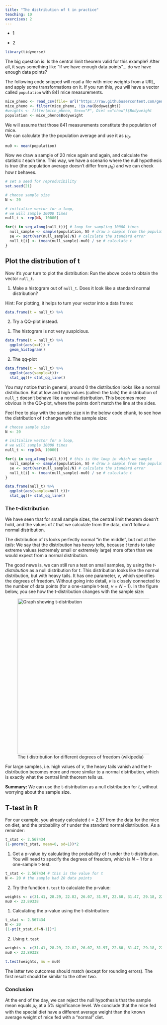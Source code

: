 ```yaml
---
title: "The distribution of t in practice"
teaching: 10
exercises: 2
---
```


:::::::::::::::::::::::::::::::::::::: questions 

- 1

::::::::::::::::::::::::::::::::::::::::::::::::

::::::::::::::::::::::::::::::::::::: objectives

- 2
::::::::::::::::::::::::::::::::::::::::::::::::


```r
library(tidyverse)
```



The big question is: Is the central limit theorem valid for this example? After all, it says something like "if we have enough data points"... do we have enough data points?  


The following code snipped will read a file with mice weights from a URL, and apply some transformations on it. If you run this, you will have a vector called `population` with 841 mice measurements.

```r
mice_pheno <- read_csv(file= url("https://raw.githubusercontent.com/genomicsclass/dagdata/master/inst/extdata/mice_pheno.csv"))
mice_pheno <- filter(mice_pheno, !is.na(Bodyweight))
#weights <- filter(mice_pheno, Sex=="F", Diet =="chow")$Bodyweight
population <- mice_pheno$Bodyweight
```


We will assume that those 841 measurements constitute the population of mice.  
We can calculate the the population average and use it as $\mu_0$.  
```r
mu0 <- mean(population)
```


Now we draw a sample of 20 mice again and again, and calculate the statistic $t$ each time. 
This way, we have a scenario where the null hypothesis is true (the population average doesn't differ from $\mu_0$) and we can check how $t$ behaves.

```r
# set a seed for reproducibility
set.seed(21)

# choose sample size
N <- 20

# initialize vector for a loop,
# we will sample 10000 times
null_t <- rep(NA, 10000)

for(i in seq_along(null_t)){ # loop for sampling 10000 times
  null_sample <- sample(population, N) # draw a sample from the population
  se <- sqrt(var(null_sample)/N) # calculate the standard error
  null_t[i] <- (mean(null_sample)-mu0) / se # calculate t
}
```


::::::::::::::::: challenge

## Plot the distribution of t

Now it's your turn to plot the distribution:
Run the above code to obtain the vector `null_t`. 


1. Make a histogram out of `null_t`. Does it look like a standard normal distribution?

Hint: For plotting, it helps to turn your vector into a data frame:
```r
data.frame(t = null_t) %>% 
```

2. Try a QQ-plot instead.



:::::::::::::::: solution

1. The histogram is not very suspicious.
```r
data.frame(t = null_t) %>% 
  ggplot(aes(x=t)) +
  geom_histogram()
```

2. The qq-plot
```r
data.frame(t = null_t) %>% 
  ggplot(aes(sample=t))+
  stat_qq()+ stat_qq_line()
```

::::::::::::::::::::::::
:::::::::::::::::::::::


You may notice that in general, around 0 the distribution looks like a normal distribution. But at low and high values (called: the tails) the distribution of `null_t` doesn't behave like a normal distribution. This becomes more obvious in the QQ-plot, where the points don't match the line at the sides.  

Feel free to play with the sample size `N` in the below code chunk, to see how the distribution of $t$ changes with the sample size:  

```r
# choose sample size
N <- 20

# initialize vector for a loop,
# we will sample 10000 times
null_t <- rep(NA, 10000)

for(i in seq_along(null_t)){ # this is the loop in which we sample
  null_sample <- sample(population, N) # draw a sample from the population
  se <- sqrt(var(null_sample)/N) # calculate the standard error
  null_t[i] <- (mean(null_sample)-mu0) / se # calculate t
}

data.frame(null_t) %>% 
  ggplot(aes(sample=null_t))+
  stat_qq()+ stat_qq_line()
```


### The t-distribution

We have seen that for small sample sizes, the central limit theorem doesn't hold, and the values of $t$ that we calculate from the data, don't follow a normal distribution.  

The distribution of $t$s looks perfectly normal "in the middle", but not at the *tails*: We say that the distribution has *heavy tails*, because $t$ tends to take extreme values (extremely small or extremely large) more often than we would expect from a normal distribution.  

The good news is, we can still run a test on small samples, by using the *$t$-distribution* as a null distribution for $t$. This distribution looks like the normal distribution, but with heavy tails. It has one parameter, $\nu$, which specifies the degrees of freedom. Without going into detail, $\nu$ is closely connected to the number of data points (for a one-sample t-test, $\nu=N-1$). In the figure below, you see how the t-distribution changes with the sample size:


![The t distribution for different degrees of freedom (wikipedia)](fig/Student_t_pdf.svg){width="500px" alt="Graph showing t-distribution"}


For large samples, i.e. high values of $\nu$, the heavy tails vanish and the t-distribution becomes more and more similar to a normal distribution, which is exactly what the central limit theorem tells us. 

**Summary:** We can use the t-distribution as a null distribution for $t$, without worrying about the sample size.  



:::::::::::::::::: challenge

## T-test in R

For our example, you already calculated $t=2.57$ from the data for the mice on diet, and the probability of $t$ under the standard normal distribution. 
As a reminder:
```r
t_stat <- 2.567434
(1-pnorm(t_stat, mean=0, sd=1))*2
```


1. Get a p-value by calculating the probability of $t$ under the t-distribution. You will need to specify the degrees of freedom, which is $N-1$ for a one-sample t-test.

```r
t_stat <- 2.567434 # this is the value for t
N <- 20 # the sample had 20 data points
```


2. Try the function `t.test` to calculate the p-value:

```r
weights <- c(31.41, 28.29, 22.82, 26.07, 31.97, 22.60, 31.47, 29.18, 22.98, 23.26, 23.48, 20.88, 28.44, 30.34, 23.14, 22.80, 24.47, 39.73, 25.71, 22.74)
mu0 <- 23.89338
```

::::::::::::::: solution

1. Calculating the p-value using the t-distribution:
```r
t_stat <- 2.567434
N <- 20
(1-pt(t_stat,df=N-1))*2
```

2. Using `t.test`
```r
weights <- c(31.41, 28.29, 22.82, 26.07, 31.97, 22.60, 31.47, 29.18, 22.98, 23.26, 23.48, 20.88, 28.44, 30.34, 23.14, 22.80, 24.47, 39.73, 25.71, 22.74)
mu0 <- 23.89338

t.test(weights, mu = mu0)
```


The latter two outcomes should match (except for rounding errors). The first result should be similar to the other two. 

::::::::::::::::::
::::::::::::::::::::


 

### Conclusion

At the end of the day, we can reject the null hypothesis that the sample mean equals $\mu_0$ at a 5% significance level. We conclude that the mice fed with the special diet have a different average weight than the known average weight of mice fed with a "normal" diet.  
